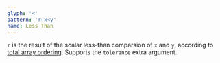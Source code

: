 ```yaml
---
glyph: '<'
pattern: 'r←x<y'
name: Less Than
---
```


`r` is the result of the scalar less-than comparsion of `x` and `y`, according to [total array ordering](/info/ordering). Supports the `tolerance` extra argument.